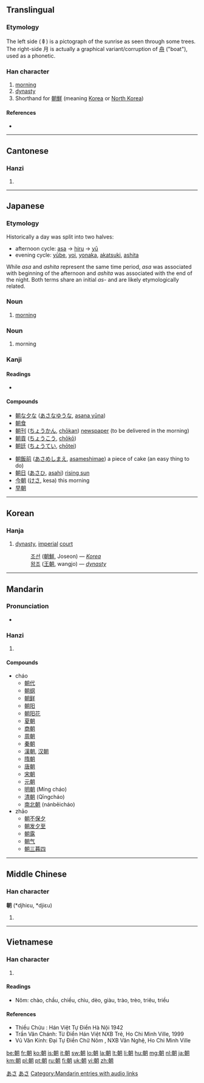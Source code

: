 ==Translingual==

===Etymology===
{{Han compound|𠦝|月|ls=psc|c1=2|c2=p}}

The left side (𠦝) is a pictograph of the sunrise as seen through some trees. The right-side 月 is actually a graphical variant/corruption of [[舟]] ("boat"), used as a phonetic.

===Han character===
{{Han char|rn=74|rad=月|as=08|sn=12|four=4742<sub>0</sub>|canj=十十月 (JJB)|ids=⿰[[車]][[月]]}}

# [[morning]]
# [[dynasty]]
# Shorthand for [[朝鮮]] (meaning [[Korea]] or [[North Korea]])

====References====
* {{Han ref|kx=0506.030|dkj=14374|dj=0885.070|hdz=32084.080|uh=671D|ud=26397|bh=B4C2|bd=46274}}

----

==Cantonese==

===Hanzi===
{{yue-hanzi|jyut=[[ciu4]], [[ziu1]]|y=[[chiu4]], [[jiu1]]}}

# {{defn|Cantonese|sort=月08}}

----

==Japanese==

===Etymology===

Historically a day was split into two halves:
* afternoon cycle: [[朝|asa]] -> [[昼|hiru]] -> [[夕|yū]]
* evening cycle: [[夕べ|yūbe]], [[宵|yoi]], [[夜中|yonaka]], [[暁|akatsuki]], [[朝|ashita]]
While ''asa'' and ''ashita'' represent the same time period, ''asa'' was associated with beginning of the afternoon and ''ashita'' was associated with the end of the night. Both terms share an initial ''as-'' and are likely etymologically related.

===Noun===
{{ja-noun|k|hira=あさ|rom=asa}}

# [[morning]]

===Noun===
{{ja-noun|k|hira=あした|rom=ashita}}

# morning

===Kanji===
{{ja-kanji|grade=2|rs=月08}}

====Readings====
* {{ja-readings|on=[[ちょう]] ([[chō]])|kun=[[あさ]] ([[asa]]), [[あした]] ([[ashita]]), [[あつまる]] ([[atsumaru]])|nanori=[[とも]]}}

====Compounds====
{{top2}}
* [[朝な夕な]] ([[あさなゆうな]], [[asana yūna]])
* [[朝食]]
* [[朝刊]] ([[ちょうかん]], [[chōkan]]) [[newspaper]] (to be delivered in the morning)
* [[朝貢]] ([[ちょうこう]], [[chōkō]])
* [[朝廷]] ([[ちょうてい]], [[chōtei]])
{{mid2}}
* [[朝飯前]] ([[あさめしまえ]], [[asameshimae]]) a piece of cake (an easy thing to do)
* [[朝日]] ([[あさひ]], [[asahi]]) [[rising sun]]
* [[今朝]] ([[けさ]], kesa) this morning
* [[早朝]]
{{bottom}}

[[Category:1000 Japanese basic words|あさ]]
[[Category:ja:Time|あさ]]

----

==Korean==

===Hanja===
{{ko-hanja|hangeul=[[조]]|eumhun=|rv=jo|mr=cho|y=co}}

# [[dynasty]], [[imperial]] [[court]]
#: [[조선]] ([[朝鮮]], Joseon) &mdash; ''[[Korea]]''
#: [[왕조]] ([[王朝]], wangjo) &mdash; ''[[dynasty]]''

----

==Mandarin==

===Pronunciation===
* {{audio|zh-cháo.ogg|audio}}

===Hanzi===
{{cmn-hanzi|pin=[[cháo]] ([[chao2]]), [[zhāo]] ([[zhao1]])|wg=[[ch'ao2|ch'ao<sup>2</sup>]], [[chao1|chao<sup>1</sup>]]}}

# {{defn|Mandarin|sort=月08}}

====Compounds====
* cháo
** [[朝代]]
** [[朝纲]]
** [[朝鲜]]
** [[朝阳]]
** [[朝阳花]]
** [[夏朝]]<!-- xia -->
** [[商朝]]<!-- shang -->
** [[周朝]]<!-- zhou -->
** [[秦朝]]<!-- qin -->
** [[漢朝]], [[汉朝]]<!-- han -->
** [[隋朝]]<!-- sui -->
** [[唐朝]]<!-- tang -->
** [[宋朝]]<!-- song -->
** [[元朝]]<!-- yuan -->
** [[明朝]] (Míng cháo)
** [[清朝]] (Qīngcháo)
** [[南北朝]] (nánběicháo)
* zhāo
** [[朝不保夕]]
** [[朝发夕至]]
** [[朝露]]
** [[朝气]]
** [[朝三暮四]]

[[Category:Mandarin entries with audio links]]

----

==Middle Chinese==

===Han character===
'''朝''' (*djhiɛu, *djiɛu)<!--asterisks signify that these are reconstructed pronunciations-->

# {{defn|Middle Chinese|sort=月08}}

----

==Vietnamese==

===Han character===
{{vi-hantu|[[triều]], [[chầu]], [[chào]], [[tràu]], [[trều]], [[triêu]], [[chiều]], [[giàu]], [[giầu]], [[trào]]|rs=月08}}
#{{defn|Vietnamese|sort=月08}}

====Readings====
* Nôm: chào, chầu, chiều, chìu, dèo, giàu, trào, trèo, triêu, triều

====References====
* Thiều Chửu : Hán Việt Tự Điển  Hà Nội 1942
* Trần Văn Chánh: Từ Điển Hán Việt NXB Trẻ, Ho Chi Minh Ville, 1999
* Vũ Văn Kính: Đại Tự Điển Chữ Nôm , NXB Văn Nghệ, Ho Chi Minh Ville

[[be:朝]]
[[fr:朝]]
[[ko:朝]]
[[is:朝]]
[[it:朝]]
[[sw:朝]]
[[lo:朝]]
[[la:朝]]
[[lt:朝]]
[[li:朝]]
[[hu:朝]]
[[mg:朝]]
[[nl:朝]]
[[ja:朝]]
[[km:朝]]
[[pl:朝]]
[[pt:朝]]
[[ru:朝]]
[[fi:朝]]
[[uk:朝]]
[[vi:朝]]
[[zh:朝]]